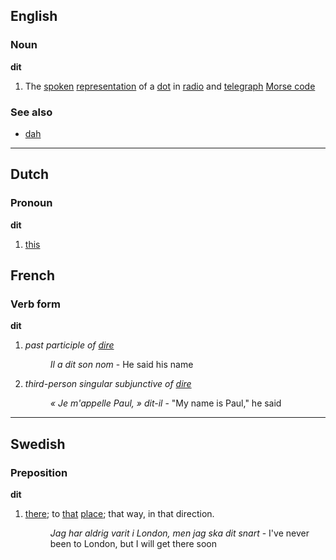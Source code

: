==English==
===Noun===
'''dit'''
#The [[spoken]] [[representation]] of a [[dot]] in [[radio]] and [[telegraph]] [[Morse code]]

===See also===
*[[dah]]

----
==Dutch==
===Pronoun===
'''dit'''

# [[this]]

==French==
===Verb form===
'''dit'''

#''past participle of [[dire]]''
#:''Il a dit son nom'' - He said his name
#''third-person singular subjunctive of [[dire]]''
#:''« Je m'appelle Paul, » dit-il'' - "My name is Paul," he said <!--please leave the commas inside the quotation marks: this is correct French and UK English usage-->

----

== Swedish ==
=== Preposition ===
'''dit'''
#[[there]]; to [[that]] [[place]]; that way, in that direction.
#:''Jag har aldrig varit i London, men jag ska dit snart'' - I've never been to London, but I will get there soon